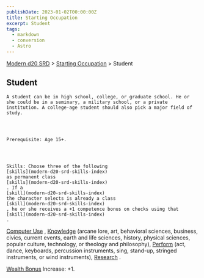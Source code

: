 ```yaml
---
publishDate: 2023-01-02T00:00:00Z
title: Starting Occupation
excerpt: Student
tags:
  - markdown
  - conversion
  - Astro
---
```


[Modern d20 SRD](/#modernD20) > [Starting Occupation](modern-d20-srd-starting-occupation-index) > Student

## Student




    A student can be in high school, college, or graduate school. He or she could be in a seminary, a military school, or a private institution. A college-age student should also pick a major field of study.




    Prerequisite: Age 15+.




    Skills: Choose three of the following
    [skills](modern-d20-srd-skills-index)
    as permanent class
    [skills](modern-d20-srd-skills-index)
    . If a
    [skill](modern-d20-srd-skills-index)
    the character selects is already a class
    [skill](modern-d20-srd-skills-index)
    , he or she receives a +1 competence bonus on checks using that
    [skill](modern-d20-srd-skills-index)
    .

[Computer Use](modern-d20-srd-skills-computer-use)
,
[Knowledge](modern-d20-srd-skills-knowledge)
(arcane lore, art, behavioral sciences, business,
civics, current events, earth and life sciences, history, physical sciences,
popular culture, technology, or theology and philosophy),
[Perform](modern-d20-srd-skills-perform)
(act, dance,
keyboards, percussion instruments, sing, stand-up, stringed instruments, or
wind instruments),
[Research](modern-d20-srd-skills-research)
.

[Wealth Bonus](modern-d20-srd-wealth-wealth-bonus)
Increase: +1.
